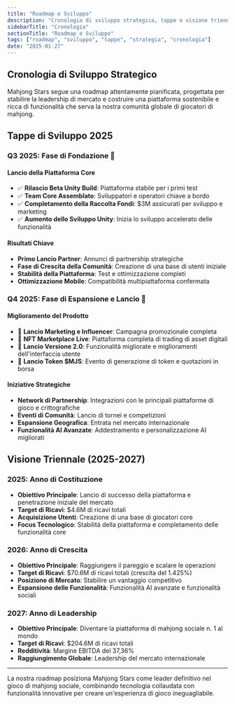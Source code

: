 ```yaml
---
title: "Roadmap e Sviluppo"
description: "Cronologia di sviluppo strategica, tappe e visione triennale per diventare la piattaforma di mahjong sociale n. 1"
sidebarTitle: "Cronologia"
sectionTitle: "Roadmap e Sviluppo"
tags: ["roadmap", "sviluppo", "tappe", "strategia", "cronologia"]
date: "2025-01-27"
---
```


## Cronologia di Sviluppo Strategico

Mahjong Stars segue una roadmap attentamente pianificata, progettata per stabilire la leadership di mercato e costruire una piattaforma sostenibile e ricca di funzionalità che serva la nostra comunità globale di giocatori di mahjong.

## Tappe di Sviluppo 2025

### Q3 2025: Fase di Fondazione 🚀

#### Lancio della Piattaforma Core
- ✅ **Rilascio Beta Unity Build**: Piattaforma stabile per i primi test
- ✅ **Team Core Assemblato**: Sviluppatori e operatori chiave a bordo
- ✅ **Completamento della Raccolta Fondi**: $3M assicurati per sviluppo e marketing
- ✅ **Aumento dello Sviluppo Unity**: Inizia lo sviluppo accelerato delle funzionalità

#### Risultati Chiave
- **Primo Lancio Partner**: Annunci di partnership strategiche
- **Fase di Crescita della Comunità**: Creazione di una base di utenti iniziale
- **Stabilità della Piattaforma**: Test e ottimizzazione completi
- **Ottimizzazione Mobile**: Compatibilità multipiattaforma confermata

### Q4 2025: Fase di Espansione e Lancio 🌟

#### Miglioramento del Prodotto
- 🎯 **Lancio Marketing e Influencer**: Campagna promozionale completa
- 🎯 **NFT Marketplace Live**: Piattaforma completa di trading di asset digitali
- 🎯 **Lancio Versione 2.0**: Funzionalità migliorate e miglioramenti dell'interfaccia utente
- 🎯 **Lancio Token $MJS**: Evento di generazione di token e quotazioni in borsa

#### Iniziative Strategiche
- **Network di Partnership**: Integrazioni con le principali piattaforme di gioco e crittografiche
- **Eventi di Comunità**: Lancio di tornei e competizioni
- **Espansione Geografica**: Entrata nel mercato internazionale
- **Funzionalità AI Avanzate**: Addestramento e personalizzazione AI migliorati


## Visione Triennale (2025-2027)

### 2025: Anno di Costituzione
- **Obiettivo Principale**: Lancio di successo della piattaforma e penetrazione iniziale del mercato
- **Target di Ricavi**: $4.6M di ricavi totali
- **Acquisizione Utenti**: Creazione di una base di giocatori core
- **Focus Tecnologico**: Stabilità della piattaforma e completamento delle funzionalità core

### 2026: Anno di Crescita
- **Obiettivo Principale**: Raggiungere il pareggio e scalare le operazioni
- **Target di Ricavi**: $70.6M di ricavi totali (crescita del 1.425%)
- **Posizione di Mercato**: Stabilire un vantaggio competitivo
- **Espansione delle Funzionalità**: Funzionalità AI avanzate e funzionalità sociali

### 2027: Anno di Leadership
- **Obiettivo Principale**: Diventare la piattaforma di mahjong sociale n. 1 al mondo
- **Target di Ricavi**: $204.6M di ricavi totali
- **Redditività**: Margine EBITDA del 37,36%
- **Raggiungimento Globale**: Leadership del mercato internazionale

---

La nostra roadmap posiziona Mahjong Stars come leader definitivo nel gioco di mahjong sociale, combinando tecnologia collaudata con funzionalità innovative per creare un'esperienza di gioco ineguagliabile.